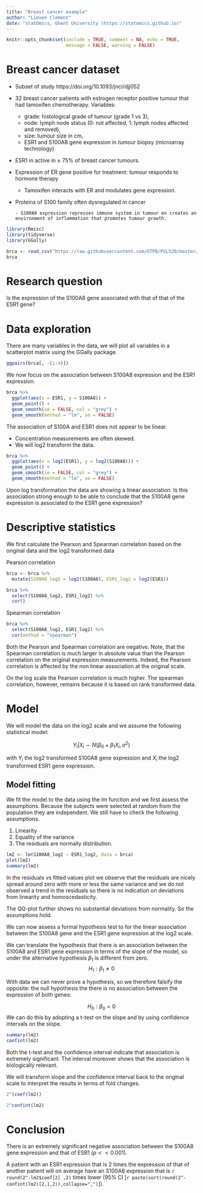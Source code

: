 ```yaml
---
title: "Breast cancer example"
author: "Lieven Clement"
date: "statOmics, Ghent University (https://statomics.github.io)"
---
```


```r
knitr::opts_chunk$set(include = TRUE, comment = NA, echo = TRUE,
                      message = FALSE, warning = FALSE)
```


# Breast cancer dataset
- Subset of study https://doi.org/10.1093/jnci/djj052

- 32 breast cancer patients with estrogen receptor positive tumour that had tamoxifen chemotherapy. Variables:

    - grade: histological grade of tumour (grade 1 vs 3),
    - node: lymph node status  (0: not affected, 1: lymph nodes affected and removed),
    - size: tumour size in cm,
    - ESR1 and S100A8 gene expression in tumour biopsy (microarray technology)


- ESR1 in active in $\pm$ 75% of breast cancer tumours.

- Expression of ER gene positive for treatment: tumour responds to hormone therapy
    - Tamoxifen interacts with ER and modulates gene expression.

- Proteins of S100 family often dysregulated in cancer

      - S100A8 expression represses immune system in tumour en creates an environment of inflammation that promotes tumour growth.


```r
library(Rmisc)
library(tidyverse)
library(GGally)
```

```r
brca <- read_csv("https://raw.githubusercontent.com/GTPB/PSLS20/master/data/breastcancer.csv")
brca
```


# Research question

Is the expression of the S100A8 gene associated with that of that of the ESR1 gene?

# Data exploration

There are many variables in the data, we will plot all variables in a scatterplot matrix using the GGally package.

```r
ggpairs(brca[, -(1:4)])
```

We now focus on the association between S100A8 expression and the ESR1 expression.

```r
brca %>%
  ggplot(aes(x = ESR1, y = S100A8)) +
  geom_point() +
  geom_smooth(se = FALSE, col = "grey") +
  geom_smooth(method = "lm", se = FALSE)
```

The association of S100A and ESR1 does not appear to be linear.

- Concentration measurements are often skewed.
- We will log2 transform the data.

```r
brca %>%
  ggplot(aes(x = log2(ESR1), y = log2(S100A8))) +
  geom_point() +
  geom_smooth(se = FALSE, col = "grey") +
  geom_smooth(method = "lm", se = FALSE)
```

Upon log transformation the data are showing a linear association. Is this association strong enough to be able to conclude that the S100A8 gene expression is associated to the ESR1 gene expression?

# Descriptive statistics

We first calculate the Pearson and Spearman correlation based on the original data and the log2 transformed data

Pearson  correlation
```r
brca <- brca %>%
  mutate(S100A8_log2 = log2(S100A8), ESR1_log2 = log2(ESR1))

brca %>%
  select(S100A8_log2, ESR1_log2) %>%
  cor()
```

Spearman correlation
```r
brca %>%
  select(S100A8_log2, ESR1_log2) %>%
  cor(method = "spearman")
```

Both the Pearson and Spearman correlation are negative. Note, that the Spearman correlation is much larger in absolute value than the Pearson correlation on the original expression measurements. Indeed, the Pearson correlation is affected by the non linear association at the original scale.

On the log scale the Pearson correlation is much higher.
The spearman correlation, however, remains because it is based on rank transformed data.

# Model

We will model the data on the log2 scale and we assume the following statistical model:

$$Y_i\vert X_i\sim N(\beta_0+\beta_1X_i,\sigma^2)$$

with $Y_i$ the log2 transformed S100A8 gene expression and $X_i$ the log2 transformed ESR1 gene expression.

## Model fitting

We fit the model to the data using the lm function and we first assess the assumptions. Because the subjects were selected at random from the population they are independent. We still have to check the following assumptions.

1. Linearity
2. Equality of the variance
3. The residuals are normally distribution.

```r
lm2 <- lm(S100A8_log2 ~ ESR1_log2, data = brca)
plot(lm2)
summary(lm2)
```

In the residuals vs fitted values plot we observe that the residuals are nicely spread around zero with more or less the same variance and we do not observed a trend in the residuals so there is no indication on deviations from linearity and homoscedasticity.

The QQ-plot further shows no substantial deviations from normality. So the assumptions hold.

We can now assess a formal hypothesis test to for the linear association between the S100A8 gene and the ESR1 gene expression at the log2 scale.

We can translate the hypothesis that there is an association between the S100A8 and ESR1 gene expression in terms of the slope of the model, so under the alternative hypothesis $\beta_1$ is different from zero.
$$H_1: \beta_1 \neq 0$$

With data we can never prove a hypothesis, so we therefore falsify the opposite: the null hypothesis the there is no association between the expression of both genes:

$$H_0: \beta_0 = 0$$
We can do this by adopting a t-test on the slope and by using confidence intervals on the slope.

```r
summary(lm2)
confint(lm2)
```

Both the t-test and the confidence interval indicate that association is extremely significant.
The interval moreover shows that the association is biologically relevant.

We will transform slope and the confidence interval back to the original scale to interpret the results in terms of fold changes.

```r
2^(coef(lm2))
```

```r
2^confint(lm2)
```


# Conclusion

There is an extremely significant negative association between the S100A8 gene expression and that of ESR1 ($p<<0.001$).

A patient with an ESR1 expression that is 2 times the expression of that of another patient will on average have an  S100A8 expression that is `r round(2^-lm2$coef[2]
,2)` times lower (95\% CI [`r paste(sort(round(2^-confint(lm2)[2,],2)),collapse=",")`]).
